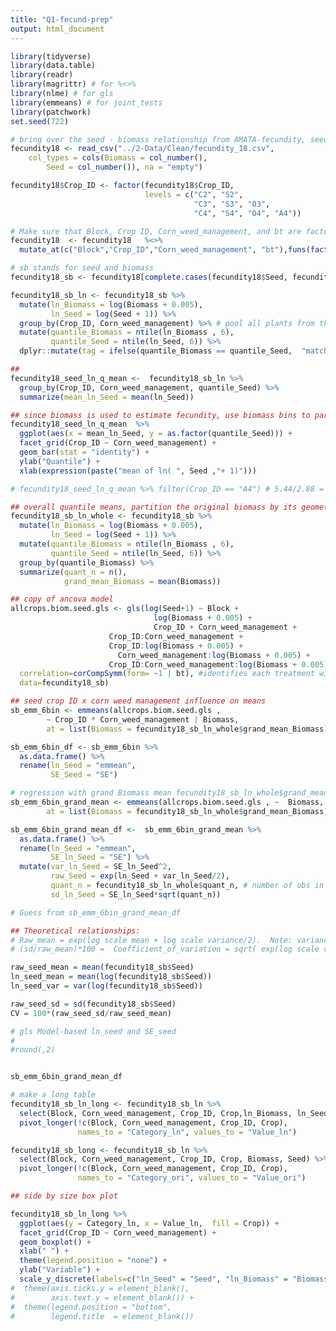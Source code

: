```yaml
---
title: "Q1-fecund-prep"
output: html_document
---
```


```r
library(tidyverse)
library(data.table)
library(readr)
library(magrittr) # for %<>%
library(nlme) # for gls
library(emmeans) # for joint_tests
library(patchwork)
set.seed(722)
```

```r
# bring over the seed - biomass relationship from AMATA-fecundity, seed production allowance in A4 is a good start because lambda = 1.03
fecundity18 <- read_csv("../2-Data/Clean/fecundity_18.csv", 
    col_types = cols(Biomass = col_number(), 
        Seed = col_number()), na = "empty")

fecundity18$Crop_ID <- factor(fecundity18$Crop_ID, 
                              levels = c("C2", "S2",
                                         "C3", "S3", "O3",
                                         "C4", "S4", "O4", "A4"))

# Make sure that Block, Crop ID, Corn_weed_management, and bt are factors
fecundity18  <- fecundity18   %<>%
  mutate_at(c("Block","Crop_ID","Corn_weed_management", "bt"),funs(factor(.)))

# sb stands for seed and biomass
fecundity18_sb <- fecundity18[complete.cases(fecundity18$Seed, fecundity18$Biomass), ]

fecundity18_sb_ln <- fecundity18_sb %>% 
  mutate(ln_Biomass = log(Biomass + 0.005),
         ln_Seed = log(Seed + 1)) %>%
  group_by(Crop_ID, Corn_weed_management) %>% # pool all plants from the same CropID x Corn weed mgt
  mutate(quantile_Biomass = ntile(ln_Biomass , 6),
         quantile_Seed = ntile(ln_Seed, 6)) %>%
  dplyr::mutate(tag = ifelse(quantile_Biomass == quantile_Seed,  "matched", "mismatched"))  # check if Biomass and Seed quantiles are aligned: ONLY 202 are matched.

##
fecundity18_seed_ln_q_mean <-  fecundity18_sb_ln %>%
  group_by(Crop_ID, Corn_weed_management, quantile_Seed) %>%
  summarize(mean_ln_Seed = mean(ln_Seed))
```

```r
## since biomass is used to estimate fecundity, use biomass bins to partition data
fecundity18_seed_ln_q_mean  %>% 
  ggplot(aes(x = mean_ln_Seed, y = as.factor(quantile_Seed))) + 
  facet_grid(Crop_ID ~ Corn_weed_management) +
  geom_bar(stat = "identity") + 
  ylab("Quantile") + 
  xlab(expression(paste("mean of ln( ", Seed ,"+ 1)")))

# fecundity18_seed_ln_q_mean %>% filter(Crop_ID == "A4") # 5.44/2.88 = 1.88; 3.16/2.32 = 1.36
```
```r
## overall quantile means, partition the original biomass by its geometric mean's quantile 
fecundity18_sb_ln_whole <- fecundity18_sb %>% 
  mutate(ln_Biomass = log(Biomass + 0.005),
         ln_Seed = log(Seed + 1)) %>%
  mutate(quantile_Biomass = ntile(ln_Biomass , 6),
         quantile_Seed = ntile(ln_Seed, 6)) %>%
  group_by(quantile_Biomass) %>% 
  summarize(quant_n = n(),
            grand_mean_Biomass = mean(Biomass))

## copy of ancova model 
allcrops.biom.seed.gls <- gls(log(Seed+1) ~ Block + 
                                log(Biomass + 0.005) + 
                                Crop_ID + Corn_weed_management +
                      Crop_ID:Corn_weed_management +
                      Crop_ID:log(Biomass + 0.005) +
                        Corn_weed_management:log(Biomass + 0.005) +
                      Crop_ID:Corn_weed_management:log(Biomass + 0.005),
  correlation=corCompSymm(form= ~1 | bt), #identifies each treatment within block
  data=fecundity18_sb)

## seed crop ID x corn weed management influence on means
sb_emm_6bin <- emmeans(allcrops.biom.seed.gls ,
        ~ Crop_ID * Corn_weed_management | Biomass,
        at = list(Biomass = fecundity18_sb_ln_whole$grand_mean_Biomass))

sb_emm_6bin_df <- sb_emm_6bin %>% 
  as.data.frame() %>%
  rename(ln_Seed = "emmean",
         SE_Seed = "SE")

# regression with grand Biomass mean fecundity18_sb_ln_whole$grand_mean_ln_Biomass
sb_emm_6bin_grand_mean <- emmeans(allcrops.biom.seed.gls , ~  Biomass,
        at = list(Biomass = fecundity18_sb_ln_whole$grand_mean_Biomass))

sb_emm_6bin_grand_mean_df <-  sb_emm_6bin_grand_mean %>% 
  as.data.frame() %>%
  rename(ln_Seed = "emmean",
         SE_ln_Seed = "SE") %>%
  mutate(var_ln_Seed = SE_ln_Seed^2,
         raw_Seed = exp(ln_Seed + var_ln_Seed/2),
         quant_n = fecundity18_sb_ln_whole$quant_n, # number of obs in each bin in the original data
         sd_ln_Seed = SE_ln_Seed*sqrt(quant_n))
```

```r
# Guess from sb_emm_6bin_grand_mean_df

## Theoretical relationships: 
# Raw_mean = exp(log scale mean + log scale variance/2).  Note: variance, not sd here.
# (sd/raw_mean)*100 =  Coefficient_of_variation = sqrt( exp(log scale variance) – 1) 

raw_seed_mean = mean(fecundity18_sb$Seed)
ln_seed_mean = mean(log(fecundity18_sb$Seed))
ln_seed_var = var(log(fecundity18_sb$Seed))

raw_seed_sd = sd(fecundity18_sb$Seed) 
CV = 100*(raw_seed_sd/raw_seed_mean)

# gls Model-based ln_seed and SE_seed 
#
#round(,2)


sb_emm_6bin_grand_mean_df
```

```r
# make a long table 
fecundity18_sb_ln_long <- fecundity18_sb_ln %>% 
  select(Block, Corn_weed_management, Crop_ID, Crop,ln_Biomass, ln_Seed) %>%
  pivot_longer(!c(Block, Corn_weed_management, Crop_ID, Crop),
               names_to = "Category_ln", values_to = "Value_ln")

fecundity18_sb_long <- fecundity18_sb_ln %>% 
  select(Block, Corn_weed_management, Crop_ID, Crop, Biomass, Seed) %>%
  pivot_longer(!c(Block, Corn_weed_management, Crop_ID, Crop),
               names_to = "Category_ori", values_to = "Value_ori")


```


```r
## side by size box plot

fecundity18_sb_ln_long %>% 
  ggplot(aes(y = Category_ln, x = Value_ln,  fill = Crop)) + 
  facet_grid(Crop_ID ~ Corn_weed_management) +
  geom_boxplot() +
  xlab(" ") +
  theme(legend.position = "none") +
  ylab("Variable") +
  scale_y_discrete(labels=c("ln_Seed" = "Seed", "ln_Biomass" = "Biomass"))
#  theme(axis.ticks.y = element_blank(),
#        axis.text.y = element_blank()) +
#  theme(legend.position = "bottom",
#        legend.title  = element_blank())


```

